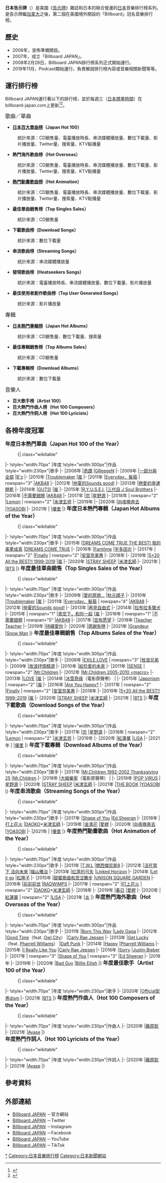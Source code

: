 {{NoteTA
|G1=Music
}}
'''日本告示牌'''（{{lang-en|Billboard JAPAN}}）是美國《[[告示牌_(雜誌)|告示牌]]》雜誌和日本的{{lj|阪神Contents Link|阪神コンテンツリンク}}聯合營運的[[日本|日本]]音樂排行榜系列。是告示牌繼[[加拿大|加拿大]]之後，第二個在美國境外開設的「Billboard」冠名音樂排行榜。

== 歷史 ==

* 2006年，宣佈準備開設。
* 2007年，成立「Billboard JAPAN」。
* 2008年2月28日，Billboard JAPAN排行榜系列正式開始運行。
* 2019年11月，Podcast開始運行，負責解說排行榜內容或音樂相關新聞等等。

==運行排行榜==
Billboard JAPAN運行著以下的排行榜，並於每週三（[[日本標準時間|日本標準時間]]）在billboard-japan.com上更新<ref name="Press Release">{{cite web|title=Press Release|url=http://www.hcl-c.com/topics/20080228.pdf|date=2008-02-28|format=PDF|work=Billboard|publisher=阪神CONTENTS LINK|language=ja|archiveurl=https://www.webcitation.org/690Aqv2GS?url=http://hcl-c.com/|archivedate=2012-07-08|deadurl=yes}}</ref><ref name="">{{cite web|title=JAPAN Charts {!} Charts {!} Billboard JAPAN|url=http://www.billboard-japan.com/charts/|work=Billboard|publisher=阪神CONTENTS LINK|language=ja|deadurl=no}}</ref>。 

;<big>歌曲／單曲</big>
* '''[[Billboard_Japan_Hot_100|日本百大單曲榜]]（Japan Hot 100）'''
: 統計來源：CD銷售量、電臺播放時長、串流媒體播放量、數位下載量、影片播放量、Twitter量、搜索量、KTV點播量
* '''熱門海外歌曲榜（Hot Overseas）'''
: 統計來源：CD銷售量、電臺播放時長、串流媒體播放量、數位下載量、影片播放量、Twitter量、搜索量、KTV點播量
* '''[[日本告示牌熱門動畫金曲榜|熱門動畫歌曲榜]]（Hot Animation）'''
: 統計來源：CD銷售量、電臺播放時長、串流媒體播放量、數位下載量、影片播放量、Twitter量、搜索量、KTV點播量
* '''最佳單曲銷售榜（Top Singles Sales）'''
: 統計來源：CD銷售量
* '''下載歌曲榜（Download Songs）'''
: 統計來源：數位下載量
* '''串流歌曲榜（Streaming Songs）'''
: 統計來源：串流媒體播放量
* '''發現歌曲榜（Heatseekers Songs）'''
: 統計來源：電臺播放時長、串流媒體播放量、數位下載量、影片播放量
* '''最佳使用者創作歌曲榜（Top User Generated Songs）'''
: 統計來源：影片播放量

;<big>專輯</big>
* '''[[Billboard_Japan_Hot_Albums|日本熱門專輯榜]]（Japan Hot Albums）'''
: 統計來源：CD銷售量、數位下載量、搜索量
* '''最佳專輯銷售榜（Top Albums Sales）'''
: 統計來源：CD銷售量
* '''下載專輯榜（Download Albums）'''
: 統計來源：數位下載量

;<big>音樂人</big>
* '''百大歌手榜（Artist 100）'''
* '''百大熱門作曲人榜（Hot 100 Composers）'''
* '''百大熱門作詞人榜（Hot 100 Lyricists）'''

==各榜年度冠軍==
'''<big>年度日本熱門單曲（Japan Hot 100 of the Year）</big>'''
:{| class="wikitable"
|-
!style="width:70px" |年度
!style="width:300px"|作品
!style="width:230px"|歌手
|-
|2008年
|[[奇蹟_(GReeeeN單曲)|奇蹟]]
|[[GReeeeN|GReeeeN]]
|-
|2009年
|[[一部分與全部/DIVE|一部分與全部]]
|[[B'z|B'z]]
|-
|2010年
|[[Troublemaker|Troublemaker]]
|[[嵐|嵐]]
|-
|2011年
|[[Everyday、髮箍|Everyday、髮箍]]
| rowspan="3" |[[AKB48|AKB48]]
|-
|2012年
|[[仲夏的Sounds_good!|仲夏的Sounds good!]]
|-
|2013年
|[[戀愛的幸運餅乾|戀愛的幸運餅乾]]
|-
|2014年
|[[GUTS!|GUTS!]]
|[[嵐|嵐]]
|-
|2015年
|[[R.Y.U.S.E.I.|R.Y.U.S.E.I.]]
|[[J_Soul_Brothers|三代目 J Soul Brothers]]
|-
|2016年
|[[不需要翅膀|不需要翅膀]]
|[[AKB48|AKB48]]
|-
|2017年
|[[恋_(星野源单曲)|恋]]
|[[星野源|星野源]]
|-
|2018年
| rowspan="2" |[[Lemon_(米津玄師歌曲)|Lemon]]
| rowspan="2" |[[米津玄師|米津玄师]]
|-
|2019年
|-
|2020年
|[[向夜晚奔去|向夜晚奔去]]
|[[YOASOBI|YOASOBI]]
|-
|2021年
|{{Link-jp|乾燥花 (優里單曲)|ドライフラワー (優里の曲)|乾燥花}}
|[[優里|優里]]
|}
'''<big>年度日本熱門專輯（Japan Hot Albums of the Year）</big>'''
:{| class="wikitable"
|-
!style="width:70px" |年度
!style="width:300px"|作品
!style="width:230px"|歌手
|-
|2015年
|[[:ja:DREAMS_COME_TRUE_THE_BEST!_私のドリカム|DREAMS COME TRUE THE BEST! 我的美夢成真]]
|[[DREAMS_COME_TRUE|DREAMS COME TRUE]]
|-
|2016年
|[[Fantôme|Fantôme]]
|[[宇多田光|宇多田光]]
|-
|2017年
| rowspan="2" |[[Finally|Finally]]
| rowspan="2" |[[安室奈美惠|安室奈美惠]]
|-
|2018年
|-
|2019年
|[[5×20_All_the_BEST!!_1999-2019|5×20 All the BEST!! 1999-2019]]
|[[嵐|嵐]]
|-
|2020年
|[[STRAY_SHEEP|STRAY SHEEP]]
|[[米津玄師|米津玄師]]
|-
|2021年
|{{link-en|BTS, THE BEST|BTS, the Best}}
|[[防彈少年團|BTS]]
|}
'''<big>年度最佳單曲銷售（Top Singles Sales of the Year）</big>'''
:{| class="wikitable"
|-
!style="width:70px" |年度
!style="width:300px"|作品
!style="width:230px"|歌手
|-
|2009年
|[[:ja:愛のままで…|愛的原貌…]]
|[[秋元順子|秋元順子]]
|-
|2010年
|[[Troublemaker|Troublemaker]]
|[[嵐|嵐]]
|-
|2011年
|[[Everyday、髮箍|Everyday、髮箍]]
| rowspan="4" |[[AKB48|AKB48]]
|-
|2012年
|[[仲夏的Sounds_good!|仲夏的Sounds good!]]
|-
|2013年
|[[再見自由式|再見自由式]]
|-
|2014年
|[[拉布拉多獵犬_(AKB48單曲)|拉布拉多獵犬]]
|-
|2015年
| rowspan="1" |[[青空下，和你一起|青空下，和你一起]]
|[[嵐|嵐]]
|-
|2016年
| rowspan="1" |[[不需要翅膀|不需要翅膀]]
| rowspan="5" |[[AKB48|AKB48]]
|-
|2017年
|[[空有願望|空有愿望]]
|-
|2018年
|[[Teacher_Teacher|Teacher Teacher]]
|-
|2019年
|[[持續愛你|持續愛你]]
|-
|2020年
|[[感謝失戀|感謝失戀]]
|-
|2021年
|[[Grandeur|Grandeur]]
|[[Snow_Man|Snow Man]]
|}
'''<big>年度最佳專輯銷售（Top Albums Sales of the Year）</big>'''
:{| class="wikitable"
|-
!style="width:70px" |年度
!style="width:300px"|作品
!style="width:230px"|歌手
|-
|2008年
|[[EXILE_LOVE|EXILE LOVE]]
| rowspan="3" |[[放浪兄弟|放浪兄弟]]
|-
|2009年
|[[放浪抒情精選|放浪抒情精選]]
|-
|2010年
|[[給珍愛的未來|給珍愛的未來]]
|-
|2011年
|[[SENSE_(Mr.Children專輯)|SENSE]]
| rowspan="2" |[[Mr.Children|Mr.Children]]
|-
|2012年
|[[Mr.Children_2005-2010＜macro＞|Mr.Children 2005-2010 <nowiki><macro></nowiki>]]
|-
|2013年
|[[LOVE_(嵐)|LOVE]]
|[[嵐|嵐]]
|-
|2014年
|[[冰雪奇缘|冰雪奇缘]]（電影原聲帶）
|
|-
|2015年
|[[Japonism|Japonism]]
| rowspan="2" |[[嵐|嵐]]
|-
|2016年
|[[Are_You_Happy?|Are You Happy?]]
|-
|2017年
| rowspan="2" |[[Finally|Finally]]
| rowspan="2" |[[安室奈美惠|安室奈美惠]]
|-
|2018年
|-
|2019年
|[[5×20_All_the_BEST!!_1999-2019|5×20 All the BEST!! 1999-2019]]
|[[嵐|嵐]]
|-
|2020年
|[[STRAY_SHEEP|STRAY SHEEP]]
|[[米津玄師|米津玄師]]
|-
|2021年
|{{link-en|BTS, THE BEST|BTS, the Best}}
|[[防彈少年團|BTS]]
|}
'''<big>年度下載歌曲（Download Songs of the Year）</big>'''
:{| class="wikitable"
|-
!style="width:70px" |年度
!style="width:300px"|作品
!style="width:230px"|歌手
|-
|2017年
|[[恋_(星野源单曲)|恋]]
|[[星野源|星野源]]
|-
|2018年
| rowspan="2" |[[Lemon_(米津玄師歌曲)|Lemon]]
| rowspan="2" |[[米津玄師|米津玄师]]
|-
|2019年
|-
|2020年
|[[紅蓮華|紅蓮華]]
|[[LiSA|LiSA]]
|-
|2021年
|{{Link-jp|乾燥花 (優里單曲)|ドライフラワー (優里の曲)|乾燥花}}
|[[優里|優里]]
|}
'''<big>年度下載專輯（Download Albums of the Year）</big>'''
:{| class="wikitable"
|-
!style="width:70px" |年度
!style="width:300px"|作品
!style="width:230px"|歌手
|-
|2017年
|[[:ja:Mr.Children_1992-2002_Thanksgiving_25|Mr.Children 1992-2002 Thanksgiving 25]]
|[[Mr.Children|Mr.Children]]
|-
|2018年
|[[大娛樂家：電影原聲帶|大娛樂家]]（電影原聲帶）
|
|-
|2019年
|[[:ja:POP_VIRUS|POP VIRUS]]
|[[星野源|星野源]]
|-
|2020年
|[[STRAY_SHEEP|STRAY SHEEP]]
|[[米津玄師|米津玄師]]
|-
|2021年
|[[THE_BOOK_(迷你專輯)|THE BOOK]]
|[[YOASOBI|YOASOBI]]
|}
'''<big>年度串流歌曲（Streaming Songs of the Year）</big>'''
:{| class="wikitable"
|-
!style="width:70px" |年度
!style="width:300px"|作品
!style="width:230px"|歌手
|-
|2017年
|[[妳的樣子_(歌曲)|Shape of You]]
|[[紅髮艾德|Ed Sheeran]]
|-
|2018年
|[[打上花火|打上花火]]
|[[DAOKO|DAOKO]]×[[米津玄師|米津玄師]]
|-
|2019年
|[[金盏花_(爱缪单曲)|金盞花]]
|[[愛繆|愛繆]]
|-
|2020年
|[[向夜晚奔去|向夜晚奔去]]
|[[YOASOBI|YOASOBI]]
|-
|2021年
|{{Link-jp|乾燥花 (優里單曲)|ドライフラワー (優里の曲)|乾燥花}}
|[[優里|優里]]
|}
'''<big>年度熱門動畫歌曲（Hot Animation of the Year）</big>'''
:{| class="wikitable"
|-
!style="width:70px" |年度
!style="width:300px"|作品
!style="width:230px"|歌手
|-
|2011年
|[[T.W.L/Yellow_Pansy_Street|T.W.L]]
|[[關西傑尼斯8|關西傑尼斯8]]
|-
|2012年
|[[:ja:生きてる生きてく|活在當下 活向未來]]
|[[福山雅治|福山雅治]]
|-
|2013年
|[[红莲的弓矢|红莲的弓矢]]
|[[Linked_Horizon|Linked Horizon]]
|-
|2014年
|[[Let_It_Go_(迪士尼歌曲)|Let it go]]
|[[松隆子|松隆子]]
|-
|2015年
|[[:ja:シュガーソングとビターステップ|甜蜜歌曲和苦涩舞步]]
|[[UNISON_SQUARE_GARDEN|UNISON SQUARE GARDEN]]
|-
|2016年
|[[前前前世|前前前世]]
|[[RADWIMPS|RADWIMPS]]
|-
|2017年
| rowspan="2" |[[打上花火|打上花火]]
| rowspan="2" |[[DAOKO|DAOKO]]×[[米津玄師|米津玄師]]
|-
|2018年
|-
|2019年
|[[春日_(爱缪单曲)|春日]]
|[[愛繆|愛繆]]
|-
|2020年
|[[紅蓮華|紅蓮華]]
| rowspan="2" |[[LiSA|LiSA]]
|-
|2021年
|[[炎_(LiSA單曲)|炎]]
|}
'''<big>年度熱門海外歌曲（Hot Overseas of the Year）</big>'''
:{| class="wikitable"
|-
!style="width:70px" |年度
!style="width:300px"|作品
!style="width:230px"|歌手
|-
|2011年
|[[Born_This_Way|Born This Way]]
|[[Lady_Gaga|Lady Gaga]]
|-
|2012年
|[[美好時光_(貓頭鷹城市與卡莉蕾歌曲)|Good Time]]（feat. [[貓頭鷹之城|Owl City]]）
|[[卡莉·蕾·杰普森|Carly Rae Jepsen]]
|-
|2013年
|[[Get_Lucky|Get Lucky]]（feat. [[Pharrell_Williams|Pharrell Williams]]）
|[[Daft_Punk|Daft Punk]]
|-
|2014年
|[[高兴_(法瑞尔·威廉姆斯歌曲)|Happy]]
|[[法瑞尔·威廉姆斯|Pharrell Williams]]
|-
|2015年
|[[真性情_(卡莉·蕾·杰普森专辑)|I Really Like You]]
|[[卡莉·蕾·杰普森|Carly Rae Jepsen]]
|-
|2016年
|[[我的決心|Sorry]] 
|[[贾斯汀·比伯|Justin Bieber]]
|-
|2017年
| rowspan="3" |[[妳的樣子_(歌曲)|Shape of You]]
| rowspan="3" |[[紅髮艾德|Ed Sheeran]]
|-
|2018年
|-
|2019年
|-
|2020年
|[[Bad_Guy|Bad Guy]]
|[[比莉·艾利什|Billie Eilish]]
|}
'''<big>年度最佳歌手（Artist 100 of the Year）</big>'''
:{| class="wikitable"
|-
!style="width:70px" |年度
!style="width:230px"|歌手
|-
|2020年
|[[Official髭男dism|Official髭男dism]]
|-
|2021年
|[[防彈少年團|BTS]]
|}
'''<big>年度熱門作曲人（Hot 100 Composers of the Year）</big>'''
:{| class="wikitable"
|-
!style="width:70px" |年度
!style="width:230px"|作曲人
|-
|2020年
|[[Official髭男dism_#成員|藤原聡]]
|-
|2021年
|[[Ayase|Ayase]]
|}
'''<big>年度熱門作詞人（Hot 100 Lyricists of the Year）</big>'''
:{| class="wikitable"
|-
!style="width:70px" |年度
!style="width:230px"|作詞人
|-
|2020年
|[[Official髭男dism_#成員|藤原聡]]
|-
|2021年
|[[Ayase|Ayase]]
|}

== 參考資料 ==
{{reflist}}

== 外部連結 ==
* [http://www.billboard-japan.com/ Billboard JAPAN] {{Wayback|url=http://www.billboard-japan.com/ |date=20200401213244 }}－官方網站
* [https://twitter.com/Billboard_JAPAN Billboard JAPAN] {{Wayback|url=https://twitter.com/Billboard_JAPAN |date=20211112080521 }}－Twitter
*[https://www.instagram.com/billboard_japan/ Billboard JAPAN] {{Wayback|url=https://www.instagram.com/billboard_japan/ |date=20201103210907 }}－Instagram
*[https://www.facebook.com/BillboardJP Billboard JAPAN] {{Wayback|url=https://www.facebook.com/BillboardJP |date=20191218190246 }}－Facebook
*[https://www.youtube.com/channel/UCP3UgSH9dDuanz7cDAIkHxA Billboard JAPAN] {{Wayback|url=https://www.youtube.com/channel/UCP3UgSH9dDuanz7cDAIkHxA |date=20211002201822 }}－YouTube
*[https://www.tiktok.com/@billboard_japan/ Billboard JAPAN] {{Wayback|url=https://www.tiktok.com/@billboard_japan/ |date=20211223023023 }}－TikTok
{{Billboard JAPAN Hot 100 年榜冠軍}}{{Billboard JAPAN Top Singles Sales 年榜冠軍}}{{Billboard JAPAN Hot Albums 年榜冠軍}}{{Billboard JAPAN Top Albums Sales 年榜冠軍}}
{{DEFAULTSORT:Billboard JAPAN}}
[[Category:日本告示牌|*]]
[[Category:日本音樂排行榜|Category:日本音樂排行榜]]
[[Category:日本新聞網站|Category:日本新聞網站]]